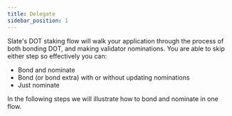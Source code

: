 ```yaml
---
title: Delegate
sidebar_position: 1
---
```


Slate's DOT staking flow will walk your application through the process of both bonding DOT, and making validator nominations. You are able to skip either step so effectively you can:

- Bond and nominate
- Bond (or bond extra) with or without updating nominations
- Just nominate

In the following steps we will illustrate how to bond and nominate in one flow.
